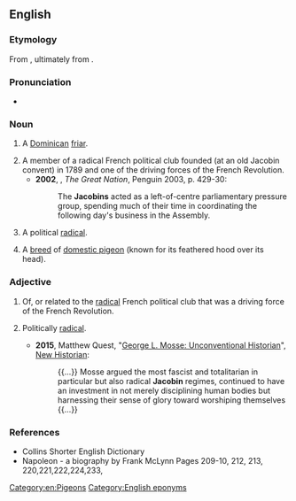 {{also|jacobin}}

==English==
{{wikipedia}}

===Etymology===
From {{etyl|frm|en}} {{m|fr|Jacobin}}, ultimately from {{etyl|la|en}} {{m|la|Jacōbus||Jacob}}.

===Pronunciation===
* {{a|UK}} {{IPA|/ˈdʒakəbɪn/|lang=en}}

===Noun===
{{en-noun}}

# {{lb|en|dated}} A [[Dominican]] [[friar]].
# A member of a radical French political club founded (at an old Jacobin convent) in 1789 and one of the driving forces of the French Revolution.
#* '''2002''', {{w|Colin Jones (historian)|Colin Jones}}, ''The Great Nation'', Penguin 2003, p. 429-30:
#*: The '''Jacobins''' acted as a left-of-centre parliamentary pressure group, spending much of their time in coordinating the following day's business in the Assembly.
# {{lb|en|by extension}} A political [[radical]].
# A [[breed]] of [[domestic pigeon]] (known for its feathered hood over its head).

===Adjective===
{{en-adj|-}}

# Of, or related to the [[radical]] French political club that was a driving force of the French Revolution.
# {{lb|en|by extension}} Politically [[radical]].
#* '''2015''', Matthew Quest, "[http://www.newhistorian.com/george-l-mosse-unconventional-historian/3659/ George L. Mosse: Unconventional Historian]", [http://www.newhistorian.com New Historian]:
#*: {{...}} Mosse argued the most fascist and totalitarian in particular but also radical '''Jacobin''' regimes, continued to have an investment in not merely disciplining human bodies but harnessing their sense of glory toward worshiping themselves {{...}}

===References===
* Collins Shorter English Dictionary
* Napoleon - a biography by Frank McLynn Pages 209-10, 212, 213, 220,221,222,224,233,

[[Category:en:Pigeons]]
[[Category:English eponyms]]